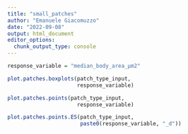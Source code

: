```yaml
---
title: "small_patches"
author: "Emanuele Giacomuzzo"
date: "2022-09-08"
output: html_document
editor_options: 
  chunk_output_type: console
---
```


```r
response_variable = "median_body_area_µm2"
```

```r
plot.patches.boxplots(patch_type_input,
                      response_variable)

plot.patches.points(patch_type_input,
                      response_variable)

plot.patches.points.ES(patch_type_input,
                       paste0(response_variable, "_d"))
```
